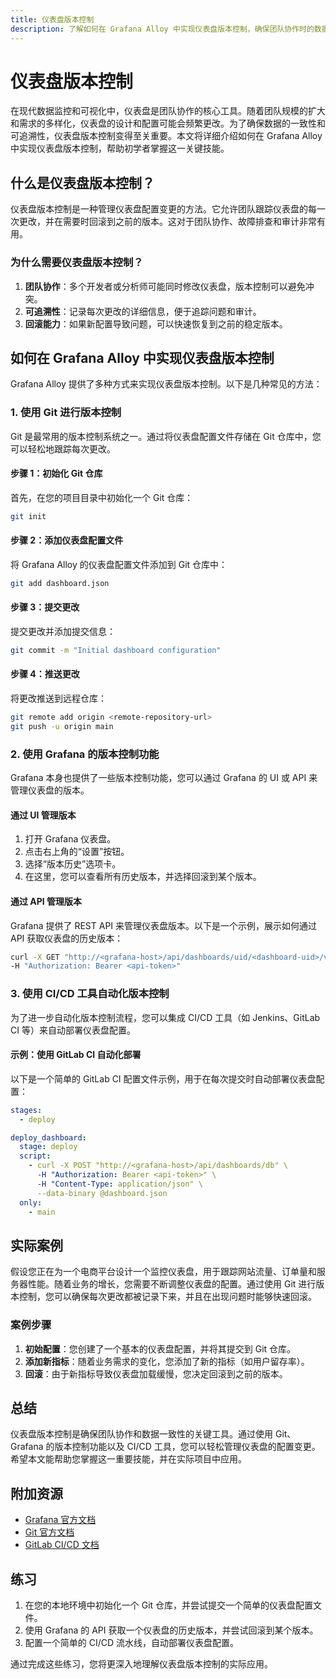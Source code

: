 ```yaml
---
title: 仪表盘版本控制
description: 了解如何在 Grafana Alloy 中实现仪表盘版本控制，确保团队协作时的数据一致性和可追溯性。
---
```


# 仪表盘版本控制

在现代数据监控和可视化中，仪表盘是团队协作的核心工具。随着团队规模的扩大和需求的多样化，仪表盘的设计和配置可能会频繁更改。为了确保数据的一致性和可追溯性，仪表盘版本控制变得至关重要。本文将详细介绍如何在 Grafana Alloy 中实现仪表盘版本控制，帮助初学者掌握这一关键技能。

## 什么是仪表盘版本控制？

仪表盘版本控制是一种管理仪表盘配置变更的方法。它允许团队跟踪仪表盘的每一次更改，并在需要时回滚到之前的版本。这对于团队协作、故障排查和审计非常有用。

### 为什么需要仪表盘版本控制？

1. **团队协作**：多个开发者或分析师可能同时修改仪表盘，版本控制可以避免冲突。
2. **可追溯性**：记录每次更改的详细信息，便于追踪问题和审计。
3. **回滚能力**：如果新配置导致问题，可以快速恢复到之前的稳定版本。

## 如何在 Grafana Alloy 中实现仪表盘版本控制

Grafana Alloy 提供了多种方式来实现仪表盘版本控制。以下是几种常见的方法：

### 1. 使用 Git 进行版本控制

Git 是最常用的版本控制系统之一。通过将仪表盘配置文件存储在 Git 仓库中，您可以轻松地跟踪每次更改。

#### 步骤 1：初始化 Git 仓库

首先，在您的项目目录中初始化一个 Git 仓库：

```bash
git init
```

#### 步骤 2：添加仪表盘配置文件

将 Grafana Alloy 的仪表盘配置文件添加到 Git 仓库中：

```bash
git add dashboard.json
```

#### 步骤 3：提交更改

提交更改并添加提交信息：

```bash
git commit -m "Initial dashboard configuration"
```

#### 步骤 4：推送更改

将更改推送到远程仓库：

```bash
git remote add origin <remote-repository-url>
git push -u origin main
```

### 2. 使用 Grafana 的版本控制功能

Grafana 本身也提供了一些版本控制功能，您可以通过 Grafana 的 UI 或 API 来管理仪表盘的版本。

#### 通过 UI 管理版本

1. 打开 Grafana 仪表盘。
2. 点击右上角的“设置”按钮。
3. 选择“版本历史”选项卡。
4. 在这里，您可以查看所有历史版本，并选择回滚到某个版本。

#### 通过 API 管理版本

Grafana 提供了 REST API 来管理仪表盘版本。以下是一个示例，展示如何通过 API 获取仪表盘的历史版本：

```bash
curl -X GET "http://<grafana-host>/api/dashboards/uid/<dashboard-uid>/versions" \
-H "Authorization: Bearer <api-token>"
```

### 3. 使用 CI/CD 工具自动化版本控制

为了进一步自动化版本控制流程，您可以集成 CI/CD 工具（如 Jenkins、GitLab CI 等）来自动部署仪表盘配置。

#### 示例：使用 GitLab CI 自动化部署

以下是一个简单的 GitLab CI 配置文件示例，用于在每次提交时自动部署仪表盘配置：

```yaml
stages:
  - deploy

deploy_dashboard:
  stage: deploy
  script:
    - curl -X POST "http://<grafana-host>/api/dashboards/db" \
      -H "Authorization: Bearer <api-token>" \
      -H "Content-Type: application/json" \
      --data-binary @dashboard.json
  only:
    - main
```

## 实际案例

假设您正在为一个电商平台设计一个监控仪表盘，用于跟踪网站流量、订单量和服务器性能。随着业务的增长，您需要不断调整仪表盘的配置。通过使用 Git 进行版本控制，您可以确保每次更改都被记录下来，并且在出现问题时能够快速回滚。

### 案例步骤

1. **初始配置**：您创建了一个基本的仪表盘配置，并将其提交到 Git 仓库。
2. **添加新指标**：随着业务需求的变化，您添加了新的指标（如用户留存率）。
3. **回滚**：由于新指标导致仪表盘加载缓慢，您决定回滚到之前的版本。

## 总结

仪表盘版本控制是确保团队协作和数据一致性的关键工具。通过使用 Git、Grafana 的版本控制功能以及 CI/CD 工具，您可以轻松管理仪表盘的配置变更。希望本文能帮助您掌握这一重要技能，并在实际项目中应用。

## 附加资源

- [Grafana 官方文档](https://grafana.com/docs/)
- [Git 官方文档](https://git-scm.com/doc)
- [GitLab CI/CD 文档](https://docs.gitlab.com/ee/ci/)

## 练习

1. 在您的本地环境中初始化一个 Git 仓库，并尝试提交一个简单的仪表盘配置文件。
2. 使用 Grafana 的 API 获取一个仪表盘的历史版本，并尝试回滚到某个版本。
3. 配置一个简单的 CI/CD 流水线，自动部署仪表盘配置。

通过完成这些练习，您将更深入地理解仪表盘版本控制的实际应用。